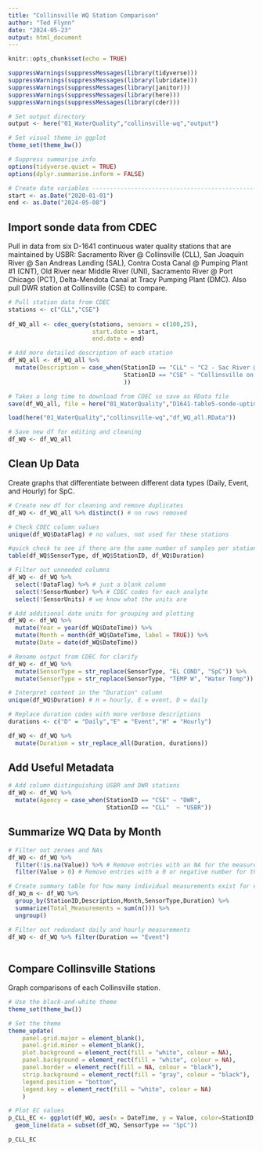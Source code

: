 ```yaml
---
title: "Collinsville WQ Station Comparison"
author: "Ted Flynn"
date: "2024-05-23"
output: html_document
---
```



```r
knitr::opts_chunk$set(echo = TRUE)

suppressWarnings(suppressMessages(library(tidyverse)))
suppressWarnings(suppressMessages(library(lubridate)))
suppressWarnings(suppressMessages(library(janitor)))
suppressWarnings(suppressMessages(library(here)))
suppressWarnings(suppressMessages(library(cder)))

# Set output directory 
output <- here("01_WaterQuality","collinsville-wq","output")

# Set visual theme in ggplot
theme_set(theme_bw())

# Suppress summarise info
options(tidyverse.quiet = TRUE)
options(dplyr.summarise.inform = FALSE)

# Create date variables --------------------------------------------------------
start <- as.Date("2020-01-01")
end <- as.Date("2024-05-08")

```

## Import sonde data from CDEC
Pull in data from six D-1641 continuous water quality stations that are maintained by USBR: Sacramento River @ Collinsville (CLL), San Joaquin River @ San Andreas Landing (SAL), Contra Costa Canal @ Pumping Plant #1 (CNT), Old River near Middle River (UNI), Sacramento River @ Port Chicago (PCT), Delta-Mendota Canal at Tracy Pumping Plant (DMC). Also pull DWR station at Collinsville (CSE) to compare.

```r
# Pull station data from CDEC
stations <- c("CLL","CSE")
 
df_WQ_all <- cdec_query(stations, sensors = c(100,25),
                        start.date = start,
                        end.date = end)

# Add more detailed description of each station
df_WQ_all <- df_WQ_all %>%
  mutate(Description = case_when(StationID == "CLL" ~ "C2 - Sac River @ Collinsville",
                                 StationID == "CSE" ~ "Collinsville on Sacramento River"
                                 ))

# Takes a long time to download from CDEC so save as RData file
save(df_WQ_all, file = here("01_WaterQuality","D1641-table5-sonde-uptime","df_WQ_all.RData"))

load(here("01_WaterQuality","collinsville-wq","df_WQ_all.RData"))

# Save new df for editing and cleaning
df_WQ <- df_WQ_all

```

## Clean Up Data
Create graphs that differentiate between different data types (Daily, Event, and Hourly) for SpC. 
```r
# Create new df for cleaning and remove duplicates
df_WQ <- df_WQ_all %>% distinct() # no rows removed

# Check CDEC column values
unique(df_WQ$DataFlag) # no values, not used for these stations

#quick check to see if there are the same number of samples per station per duration
table(df_WQ$SensorType, df_WQ$StationID, df_WQ$Duration)

# Filter out unneeded columns
df_WQ <- df_WQ %>% 
  select(!DataFlag) %>% # just a blank column
  select(!SensorNumber) %>% # CDEC codes for each analyte
  select(!SensorUnits) # we know what the units are

# Add additional date units for grouping and plotting
df_WQ <- df_WQ %>%
  mutate(Year = year(df_WQ$DateTime)) %>%
  mutate(Month = month(df_WQ$DateTime, label = TRUE)) %>%
  mutate(Date = date(df_WQ$DateTime))

# Rename output from CDEC for clarify
df_WQ <- df_WQ %>% 
  mutate(SensorType = str_replace(SensorType, "EL COND", "SpC")) %>% 
  mutate(SensorType = str_replace(SensorType, "TEMP W", "Water Temp"))

# Interpret content in the "Duration" column
unique(df_WQ$Duration) # H = hourly, E = event, D = daily

# Replace duration codes with more verbose descriptions
durations <- c("D" = "Daily","E" = "Event","H" = "Hourly")

df_WQ <- df_WQ %>% 
  mutate(Duration = str_replace_all(Duration, durations))

```

## Add Useful Metadata
```r
# Add column distinguishing USBR and DWR stations
df_WQ <- df_WQ %>% 
  mutate(Agency = case_when(StationID == "CSE" ~ "DWR",
                            StationID == "CLL"  ~ "USBR"))


```

## Summarize WQ Data by Month
```r

# Filter out zeroes and NAs
df_WQ <- df_WQ %>% 
  filter(!is.na(Value)) %>% # Remove entries with an NA for the measured parameter
  filter(Value > 0) # Remove entries with a 0 or negative number for the measured parameter

# Create summary table for how many individual measurements exist for each station
df_WQ_m <- df_WQ %>% 
  group_by(StationID,Description,Month,SensorType,Duration) %>% 
  summarize(Total_Measurements = sum(n())) %>% 
  ungroup()

# Filter out redundant daily and hourly measurements
df_WQ <- df_WQ %>% filter(Duration == "Event")
  
```

## Compare Collinsville Stations
Graph comparisons of each Collinsville station.
```r

# Use the black-and-white theme
theme_set(theme_bw())

# Set the theme
theme_update(
    panel.grid.major = element_blank(),
    panel.grid.minor = element_blank(),
    plot.background = element_rect(fill = "white", colour = NA),
    panel.background = element_rect(fill = "white", colour = NA),
    panel.border = element_rect(fill = NA, colour = "black"),
    strip.background = element_rect(fill = "gray", colour = "black"),
    legend.position = "bottom",
    legend.key = element_rect(fill = "white", colour = NA)
    )

# Plot EC values
p_CLL_EC <- ggplot(df_WQ, aes(x = DateTime, y = Value, color=StationID)) +
  geom_line(data = subset(df_WQ, SensorType == "SpC"))

p_CLL_EC

```

